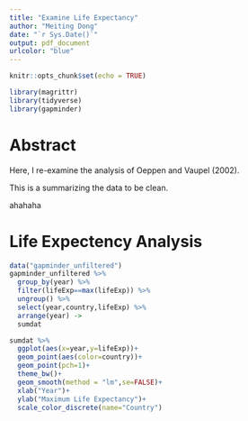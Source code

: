 ```yaml
---
title: "Examine Life Expectancy"
author: "Meiting Dong"
date: "`r Sys.Date()`"
output: pdf_document
urlcolor: "blue"
---
```


```r
knitr::opts_chunk$set(echo = TRUE)
```


```r
library(magrittr)
library(tidyverse)
library(gapminder)
```

# Abstract

Here, I re-examine the analysis of Oeppen and Vaupel (2002).

This is a summarizing the data to be clean.

ahahaha

# Life Expectency Analysis
```r
data("gapminder_unfiltered")
gapminder_unfiltered %>%
  group_by(year) %>%
  filter(lifeExp==max(lifeExp)) %>%
  ungroup() %>%
  select(year,country,lifeExp) %>%
  arrange(year) ->
  sumdat
```

```r
sumdat %>%
  ggplot(aes(x=year,y=lifeExp))+
  geom_point(aes(color=country))+
  geom_point(pch=1)+
  theme_bw()+
  geom_smooth(method = "lm",se=FALSE)+
  xlab("Year")+
  ylab("Maximum Life Expectancy")+
  scale_color_discrete(name="Country")
```



















